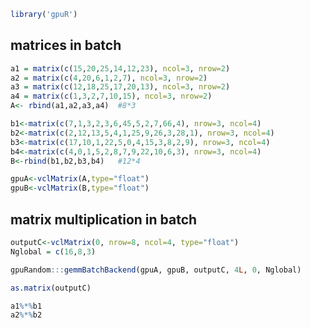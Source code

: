 <!--
%\VignetteEngine{knitr::knitr}
%\VignetteIndexEntry{gemmBatch}
-->


```r
library('gpuR')
```

## matrices in batch

```r
a1 = matrix(c(15,20,25,14,12,23), ncol=3, nrow=2)
a2 = matrix(c(4,20,6,1,2,7), ncol=3, nrow=2)
a3 = matrix(c(12,18,25,17,20,13), ncol=3, nrow=2)
a4 = matrix(c(1,3,2,7,10,15), ncol=3, nrow=2)
A<- rbind(a1,a2,a3,a4)  #8*3

b1<-matrix(c(7,1,3,2,3,6,45,5,2,7,66,4), nrow=3, ncol=4)
b2<-matrix(c(2,12,13,5,4,1,25,9,26,3,28,1), nrow=3, ncol=4)
b3<-matrix(c(17,10,1,22,5,0,4,15,3,8,2,9), nrow=3, ncol=4)
b4<-matrix(c(4,0,1,5,2,8,7,9,22,10,6,3), nrow=3, ncol=4)
B<-rbind(b1,b2,b3,b4)   #12*4

gpuA<-vclMatrix(A,type="float")
gpuB<-vclMatrix(B,type="float")
```

## matrix multiplication in batch

```r
outputC<-vclMatrix(0, nrow=8, ncol=4, type="float")
Nglobal = c(16,8,3) 

gpuRandom:::gemmBatchBackend(gpuA, gpuB, outputC, 4L, 0, Nglobal)

as.matrix(outputC)

a1%*%b1
a2%*%b2

```

